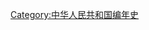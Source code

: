 {{Commonscat|2011 in China}}
{{Year in country category|2|0|1|1|中國|亞洲||}}
[[Category:中华人民共和国编年史|Category:中华人民共和国编年史]]